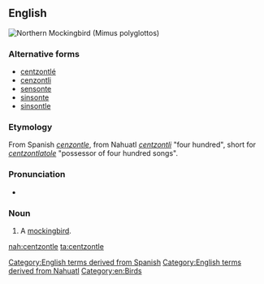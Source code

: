 ==English==
[[Image:Mimus_polyglottos1.jpg|thumb|right|Northern Mockingbird (''Mimus polyglottos'')]]
{{wikipedia|Mockingbird}}
===Alternative forms===
*[[centzontlé]]
*[[cenzontli]]
*[[sensonte]]
*[[sinsonte]]
*[[sinsontle]]
===Etymology===
From Spanish ''[[cenzontle]]'', from Nahuatl ''[[centzontli]]'' "four hundred", short for ''[[centzontlahtoleh|centzontlatole]]'' "possessor of four hundred songs".

===Pronunciation===
* {{audio|En-us-ncalif-cenzontle.ogg|Audio (US, Northern California)|lang=en}}

===Noun===
{{en-noun}}

# {{context|rare|lang=en}} A [[mockingbird]].

[[Category:English terms derived from Spanish]]
[[Category:English terms derived from Nahuatl]]
[[Category:en:Birds]]

[[nah:centzontle]]
[[ta:centzontle]]